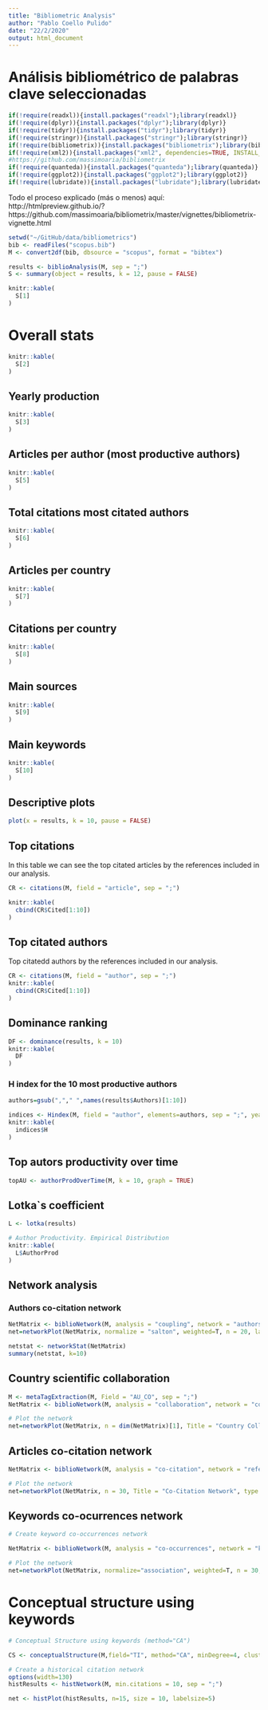 ```yaml
---
title: "Bibliometric Analysis"
author: "Pablo Coello Pulido"
date: "22/2/2020"
output: html_document
---
```

# Análisis bibliométrico de palabras clave seleccionadas

```r
if(!require(readxl)){install.packages("readxl");library(readxl)}
if(!require(dplyr)){install.packages("dplyr");library(dplyr)}
if(!require(tidyr)){install.packages("tidyr");library(tidyr)}
if(!require(stringr)){install.packages("stringr");library(stringr)}
if(!require(bibliometrix)){install.packages("bibliometrix");library(bibliometrix)}
if(!require(xml2)){install.packages("xml2", dependencies=TRUE, INSTALL_opts = c('--no-lock'));library(xml2)}
#https://github.com/massimoaria/bibliometrix
if(!require(quanteda)){install.packages("quanteda");library(quanteda)}
if(!require(ggplot2)){install.packages("ggplot2");library(ggplot2)}
if(!require(lubridate)){install.packages("lubridate");library(lubridate)}
```

Todo el proceso explicado (más o menos) aquí: http://htmlpreview.github.io/?https://github.com/massimoaria/bibliometrix/master/vignettes/bibliometrix-vignette.html


```r
setwd("~/GitHub/data/bibliometrics")
bib <- readFiles("scopus.bib")
M <- convert2df(bib, dbsource = "scopus", format = "bibtex")
```



```r
results <- biblioAnalysis(M, sep = ";")
S <- summary(object = results, k = 12, pause = FALSE)

knitr::kable(
  S[1]
)
```

# Overall stats
```r
knitr::kable(
  S[2]
)
```
## Yearly production

```r
knitr::kable(
  S[3]
)
```

## Articles per author (most productive authors)

```r
knitr::kable(
  S[5]
)
```
## Total citations most citated authors

```r
knitr::kable(
  S[6]
)
```
## Articles per country

```r
knitr::kable(
  S[7]
)
```
## Citations per country
```r
knitr::kable(
  S[8]
)
```
## Main sources
```r
knitr::kable(
  S[9]
)
```

## Main keywords
```r
knitr::kable(
  S[10]
)
```



## Descriptive plots

```r
plot(x = results, k = 10, pause = FALSE)
```



## Top citations

In this table we can see the top citated articles by the references included in our analysis.

```r
CR <- citations(M, field = "article", sep = ";")

knitr::kable(
  cbind(CR$Cited[1:10])
)
```

## Top citated authors

Top citatedd authors by the references included in our analysis.
```r
CR <- citations(M, field = "author", sep = ";")
knitr::kable(
  cbind(CR$Cited[1:10])
)
```

## Dominance ranking

```r
DF <- dominance(results, k = 10)
knitr::kable(
  DF
)
```


### H index for the 10 most productive authors

```r
authors=gsub(","," ",names(results$Authors)[1:10])

indices <- Hindex(M, field = "author", elements=authors, sep = ";", years = 50)
knitr::kable(
  indices$H
)
```

## Top autors productivity over time

```r
topAU <- authorProdOverTime(M, k = 10, graph = TRUE)
```


## Lotka`s coefficient

```r
L <- lotka(results)

# Author Productivity. Empirical Distribution
knitr::kable(
  L$AuthorProd
)
```


## Network analysis

### Authors co-citation network

```r
NetMatrix <- biblioNetwork(M, analysis = "coupling", network = "authors", sep = ";")
net=networkPlot(NetMatrix, normalize = "salton", weighted=T, n = 20, labelsize=0.5,curved=TRUE,Title = "A Co-citation Network of Authors", type = "kamada", size=TRUE,remove.multiple=TRUE)
```

```r
netstat <- networkStat(NetMatrix)
summary(netstat, k=10)

```


## Country scientific collaboration

```r

M <- metaTagExtraction(M, Field = "AU_CO", sep = ";")
NetMatrix <- biblioNetwork(M, analysis = "collaboration", network = "countries", sep = ";")

# Plot the network
net=networkPlot(NetMatrix, n = dim(NetMatrix)[1], Title = "Country Collaboration", type = "circle", size=TRUE, remove.multiple=FALSE,labelsize=0.7,cluster="none")
```


## Articles co-citation network

```r

NetMatrix <- biblioNetwork(M, analysis = "co-citation", network = "references", sep = ";")

# Plot the network
net=networkPlot(NetMatrix, n = 30, Title = "Co-Citation Network", type = "fruchterman", size=T, remove.multiple=FALSE, labelsize=0.7,edgesize = 5)
```


## Keywords co-ocurrences network
```r
# Create keyword co-occurrences network

NetMatrix <- biblioNetwork(M, analysis = "co-occurrences", network = "keywords", sep = ";")

# Plot the network
net=networkPlot(NetMatrix, normalize="association", weighted=T, n = 30, Title = "Keyword Co-occurrences", type = "fruchterman", size=T,edgesize = 5,labelsize=0.7)
```

# Conceptual structure using keywords
```r
# Conceptual Structure using keywords (method="CA")

CS <- conceptualStructure(M,field="TI", method="CA", minDegree=4, clust=5, stemming=FALSE, labelsize=5, documents=5)
```

```r
# Create a historical citation network
options(width=130)
histResults <- histNetwork(M, min.citations = 10, sep = ";")
```


```r
net <- histPlot(histResults, n=15, size = 10, labelsize=5)
```



